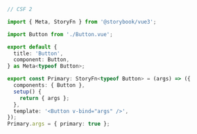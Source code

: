 ```ts
// CSF 2

import { Meta, StoryFn } from '@storybook/vue3';

import Button from './Button.vue';

export default {
  title: 'Button',
  component: Button,
} as Meta<typeof Button>;

export const Primary: StoryFn<typeof Button> = (args) => ({
  components: { Button },
  setup() {
    return { args };
  },
  template: '<Button v-bind="args" />',
});
Primary.args = { primary: true };
```
